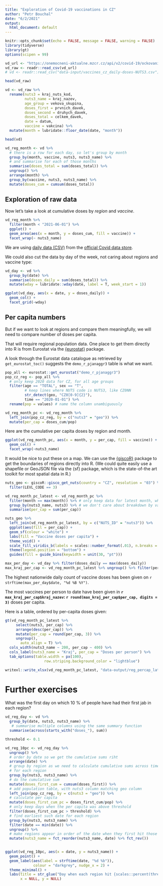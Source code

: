 ```yaml
---
title: "Exploration of Covid-19 vaccinations in CZ"
author: "Petr Bouchal"
date: "6/2/2021"
output:
  html_document: default
---
```


```r
knitr::opts_chunk$set(echo = FALSE, message = FALSE, warning = FALSE)
library(tidyverse)
library(gt)
options(scipen = 99)
```

```r
vd_url <- "https://onemocneni-aktualne.mzcr.cz/api/v2/covid-19/ockovani.csv"
vd_raw <- readr::read_csv(vd_url)
# vd <- readr::read_csv("data-input/vaccines_cz_daily-doses-NUTS3.csv") # or read the data from the downloaded CSV file
```

```r
head(vd_raw)
```
```r
vd <- vd_raw %>% 
  rename(nuts3 = kraj_nuts_kod,
         nuts3_name = kraj_nazev,
         age_group = vekova_skupina,
         doses_first = prvnich_davek,
         doses_second = druhych_davek,
         doses_total = celkem_davek,
         date = datum,
         vaccine = vakcina) %>% 
  mutate(month = lubridate::floor_date(date, "month"))
```

```r
head(vd)
```


```r
vd_reg_month <- vd %>% 
  # there is a row for each day, so let's group by month
  group_by(month, vaccine, nuts3, nuts3_name) %>%
  # and summarise for each of those months
  summarise(doses_total = sum(doses_total)) %>% 
  ungroup() %>% 
  arrange(month) %>% 
  group_by(vaccine, nuts3, nuts3_name) %>% 
  mutate(doses_cum = cumsum(doses_total))
```

## Exploration of raw data

Now let's take a look at cumulative doses by *region* and *vaccine*.

```r
vd_reg_month %>% 
  filter(month < "2021-06-01") %>% 
  ggplot() + 
  geom_area(aes(x = month, y = doses_cum, fill = vaccine)) +
  facet_wrap(~ nuts3_name)
```

We are using [daily data (CSV)](`r vd_url`) from the [official Covid data store](https://onemocneni-aktualne.mzcr.cz/api/v2/covid-19).

We could also cut the data by day of the week, not caring about regions and vaccine type:

```r
vd_day <- vd %>% 
  group_by(date) %>% 
  summarise(doses_daily = sum(doses_total)) %>% 
  mutate(wday = lubridate::wday(date, label = T, week_start = 1))
```

```r
ggplot(vd_day, aes(x = date, y = doses_daily)) +
  geom_col() +
  facet_grid(~wday)
```

## Per capita numbers

But if we want to look at regions and compare them meaningfully, we will need to compare number of doses per capita.

That will require regional population data. One place to get them directly into R is from Eurostat via the [{eurostat}](http://ropengov.github.io/eurostat/) package.

A look through the Eurostat data catalogue as retrieved by `get_eurostat_toc()` suggests the `demo_r_pjanaggr3` table is what we want.

```r
pop_all <- eurostat::get_eurostat("demo_r_pjanaggr3")
pop_cz_reg <- pop_all %>% 
  # only keep 2020 data for CZ, for all age groups
  filter(age == "TOTAL", sex == "T",
         # keep lines where NUTS code is NUTS3, like CZ0NN
         str_detect(geo, "CZ0[0-9]{2}"), 
         time == "2020-01-01") %>% 
  rename(pop = values) # name the column unambiguously
```

```r
vd_reg_month_pc <- vd_reg_month %>% 
  left_join(pop_cz_reg, by = c("nuts3" = "geo")) %>% 
  mutate(per_cap = doses_cum/pop)
```

Here are the cumulative per capita doses by region and month.

```r
ggplot(vd_reg_month_pc, aes(x = month, y = per_cap, fill = vaccine)) +
  geom_col() +
  facet_wrap(~nuts3_name)
```

It would be nice to put these on a map. We can use the [{giscoR}](https://dieghernan.github.io/giscoR/) package to get the boundaries of regions directly into R. (We could quite easily use a shapefile or GeoJSON file via the {sf} package, which is the state-of-the art toolkit for most spatial data in R.)

```r
nuts_geo <- giscoR::gisco_get_nuts(country = "CZ", resolution = "03") %>% 
  filter(LEVL_CODE == 3)
```

```r
vd_reg_month_pc_latest <- vd_reg_month_pc %>% 
  filter(month == max(month)) %>% # only keep data for latest month, whatever that is
  group_by(nuts3_name, nuts3) %>% # we don't care about breakdown by vaccine type, so summarise
  summarise(per_cap = sum(per_cap))
```

```r
nuts_geo %>% 
  left_join(vd_reg_month_pc_latest, by = c("NUTS_ID" = "nuts3")) %>% 
  ggplot(aes(fill = per_cap)) +
  geom_sf(colour = "white") +
  labs(fill = "Vaccine doses per capita") +
  theme_void() +
  scale_fill_viridis_b(labels = scales::number_format(.01), n.breaks = 6) +
  theme(legend.position = "bottom") +
  guides(fill = guide_bins(keywidth = unit(30, "pt")))
```

```r
max_per_day <- vd_day %>% filter(doses_daily == max(doses_daily))
max_kraj_per_cap <- vd_reg_month_pc_latest %>% ungroup() %>% filter(per_cap == max(per_cap))
```

The highest nationwide daily count of vaccine doses has been given on `r strftime(max_per_day$date, "%d %B %Y")`.

The most vaccines per person to date have been given in **`r max_kraj_per_cap$kraj_nazev`: `r round(max_kraj_per_cap$per_cap, digits = 3)`** doses per capita.

Here is a table, ordered by per-capita doses given:

```r
gt(vd_reg_month_pc_latest %>% 
     select(nuts3, per_cap) %>% 
     arrange(desc(per_cap)) %>%  
     mutate(per_cap = round(per_cap, 3)) %>% 
     ungroup(),
       auto_align = T) %>% 
  cols_width(nuts3_name ~ 200, per_cap ~ 400) %>% 
  cols_label(nuts3_name = "Kraj", per_cap = "Doses per person") %>% 
  tab_options(table.width = px(100),
                  row.striping.background_color = "lightblue")
```

```r
writexl::write_xlsx(vd_reg_month_pc_latest, "data-output/reg_percap_latest.xlsx")
```

# Further exercises

What was the first day on which 10 % of people have had their first jab in each region?

```r
vd_reg_day <- vd %>% 
  group_by(date, nuts3, nuts3_name) %>% 
   # summarise multiple columns using the same summary function
  summarise(across(starts_with("doses_"), sum))
```

```r
threshold <- 0.1

vd_reg_10pc <- vd_reg_day %>% 
  ungroup() %>% 
  # order by date so we get the cumulative sums riht
  arrange(date) %>% 
  # group by region as we need to calculate cumulative sums across time
  # for each region
  group_by(nuts3, nuts3_name) %>% 
  # do the cumulative sum
  mutate(doses_first_cum = cumsum(doses_first)) %>% 
  # add population table, with nuts3 column matching geo column
  left_join(pop_cz_reg, by = c(nuts3 = "geo")) %>% 
  # calculate per capita
  mutate(doses_first_cum_pc = doses_first_cum/pop) %>% 
  # only keep days when the per capita was above threshold
  filter(doses_first_cum_pc > threshold) %>% 
  # find earliest such date for each region
  group_by(nuts3, nuts3_name) %>% 
  filter(date == min(date)) %>% 
  ungroup() %>% 
  # make regions appear in order of the date when they first hit those 10%
  mutate(nuts3_name = fct_reorder(nuts3_name, date) %>% fct_rev())
  
```

```r
ggplot(vd_reg_10pc, aes(x = date, y = nuts3_name)) +
  geom_point() +
  geom_label(aes(label = strftime(date, "%d %b")), 
             colour = "darkgrey", nudge_x = 2) +
  theme_minimal() +
  labs(title = str_glue("Day when each region hit {scales::percent(threshold)} of population with at least first dose"),
       x = NULL, y = NULL)
```

